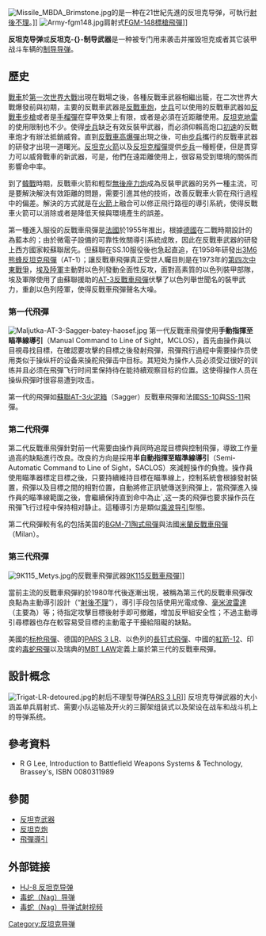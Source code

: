 {{refimprove|time=2013-11-22T10:24:19+00:00}}
{{NoteTA
|1=zh-cn:反坦克导弹; zh-hk:反坦克導彈; zh-tw:反戰車飛彈;
|G1=Military
}}
[[File:Missile_MBDA_Brimstone.jpg|thumb]]的{{link-en|硫磺石反坦克飛彈|Brimstone (missile)}}是一种在21世紀先進的反坦克导弹，可執行[[射後不理|射後不理]]。]]
[[File:Army-fgm148.jpg|thumb]]肩射式[[FGM-148標槍飛彈|FGM-148標槍飛彈]]]]

'''反坦克导弹'''或'''反坦克-{}-制导武器'''是一种被专门用来袭击并摧毁坦克或者其它装甲战斗车辆的[[导弹制导|制导]][[导弹|导弹]]。

==歷史==
[[戰車|戰車]]於[[第一次世界大戰|第一次世界大戰]]出現在戰場之後，各種反戰車武器相繼出籠，在二次世界大戰爆發前與初期，主要的反戰車武器是[[反戰車炮|反戰車炮]]，[[步兵|步兵]]可以使用的反戰車武器如[[反戰車步槍|反戰車步槍]]或者是[[手榴彈|手榴彈]]在穿甲效果上有限，或者是必須在近距離使用。[[反坦克地雷|反坦克地雷]]的使用限制也不少。使得[[步兵|步兵]]缺乏有效反裝甲武器，而必須仰賴高炮口[[初速|初速]]的反戰車炮才有辦法抵銷威脅。直到[[炮彈#反戰車高爆彈（HEAT）|反戰車高爆彈]]出現之後，可由[[步兵|步兵]]攜行的反戰車武器的研發才出現一道曙光。[[反坦克火箭|反坦克火箭]]以及[[反坦克榴彈|反坦克榴彈]]提供[[步兵|步兵]]一種輕便，但是貫穿力可以威脅戰車的新武器，可是，他們在遠距離使用上，很容易受到環境的關係而影響命中率。

到了[[韓戰|韓戰]]時期，反戰車火箭和輕型[[無後座力炮|無後座力炮]]成為反裝甲武器的另外一種主流，可是要解決解決有效距離的問題，需要引進其他的技術，改善反戰車火箭在飛行過程中的偏差。解決的方式就是在[[火箭|火箭]]上融合可以修正飛行路徑的導引系統，使得反戰車火箭可以消除或者是降低天候與環境產生的誤差。

第一種進入服役的反戰車飛彈是[[法國|法國]]於1955年推出，根據[[德國|德國]]在二戰時期設計的{{link-en|魯爾X-4飛彈|Ruhrstahl X-4}}為藍本的{{link-en|SS.10反戰車飛彈|SS.10}}；由於微電子設備的可靠性攸關導引系統成敗，因此在反戰車武器的研發上西方國家較蘇聯居先。但蘇聯在SS.10服役後也急起直追，在1958年研發出[[3M6熊蜂反坦克飛彈|3M6熊蜂反坦克飛彈]]（AT-1）；讓反戰車飛彈真正受世人矚目則是在1973年的[[贖罪日戰爭|第四次中東戰爭]]，[[埃及陸軍|埃及陸軍]]主動對以色列發動全面性反攻，面對高素質的以色列裝甲部隊，埃及軍隊使用了由蘇聯援助的[[9K11嬰兒反坦克導彈|AT-3反戰車飛彈]]伏擊了以色列舉世聞名的裝甲武力，重創以色列陸軍，使得反戰車飛彈聲名大噪。

===第一代飛彈===
[[File:Maljutka-AT-3-Sagger-batey-haosef.jpg|thumb]]
第一代反戰車飛彈使用'''手動指揮至瞄準線導引'''（Manual Command to Line of Sight，MCLOS），首先由操作員以目視尋找目標，在確認要攻擊的目標之後發射飛彈，飛彈飛行過程中需要操作员使用类似于操纵杆的设备来操舵飛彈击中目标。其短处为操作人员必须受过很好的训练并且必须在飛彈飞行时间里保持待在能持續观察目标的位置。这使得操作人员在操纵飛彈时很容易遭到攻击。

第一代的飛彈如[[蘇聯|蘇聯]][[9K11嬰兒反坦克導彈|AT-3火泥箱]]（Sagger）反戰車飛彈和法國[[SS-10|SS-10]]與[[SS-11|SS-11]]飛彈。

===第二代飛彈===
第二代反戰車飛彈針對前一代需要由操作員同時追蹤目標與控制飛彈，導致工作量過高的缺點進行改良。改良的方向是採用'''半自動指揮至瞄準線導引'''（Semi-Automatic Command to Line of Sight，SACLOS）來減輕操作的負擔。操作員使用瞄準器標定目標之後，只要持續維持目標在瞄準線上，控制系統會根據發射裝置，飛彈以及目標之間的相對位置，自動將修正訊號傳送到飛彈上，當飛彈進入操作員的瞄準線範圍之後，會繼續保持直到命中為止`,这一类的飛彈也要求操作员在飛彈飞行过程中保持相对静止。這種導引方是類似[[乘波导引|乘波导引]]型態。

第二代飛彈較有名的包括美国的[[BGM-71陶式飛彈|BGM-71陶式飛彈]]與法國[[米蘭反戰車飛彈|米蘭反戰車飛彈]]（Milan）。

===第三代飛彈===
[[File:9K115_Metys.jpg|thumb]]的反戰車飛彈武器[[9K115反戰車飛彈|9K115反戰車飛彈]]]]

當前主流的反戰車飛彈約於1980年代後逐漸出現，被稱為第三代的反戰車飛彈改良點為主動導引設計（“[[射後不理|射後不理]]”），導引手段包括使用光電成像、[[毫米波雷達|毫米波雷達]]（主要為{{link-en|W波段|W band}}）等；待指定攻擊目標後射手即可撤離，增加反甲組安全性；不過主動導引尋標器也存在較容易受目標的主動電子干擾給阻礙的缺點。

美國的[[FGM-148标枪飛彈|标枪飛彈]]、德国的[[PARS_3_LR|PARS 3 LR]]、以色列的[[拉斐爾長釘反坦克導彈|長钉式飛彈]]、中國的[[紅箭-12反坦克導彈|紅箭-12]]、印度的[[毒蛇飛彈|毒蛇飛彈]]以及瑞典的[[MBT_LAW反坦克飛彈|MBT LAW]]定義上屬於第三代的反戰車飛彈。

==設計概念==
[[File:Trigat-LR-detoured.jpg|thumb]]的射后不理型导弹[[PARS_3_LR|PARS 3 LR]]]]
反坦克导弹武器的大小涵盖单兵肩射式、需要小队运输及开火的三脚架组装式以及架设在战车和战斗机上的导弹系统。

==參考資料==
{{refbegin}}
*R G Lee, Introduction to Battlefield Weapons Systems & Technology, Brassey's, ISBN 0080311989
{{refend}}

==參閱==
*[[反坦克武器|反坦克武器]]
*[[反坦克炮|反坦克炮]]
*[[飛彈導引|飛彈導引]]

== 外部链接 ==
* [https://www.webcitation.org/6AcKO9BbZ?url=http://www.sinodefence.com/army/crewserved/hj8.asp HJ-8 反坦克导弹]
* [https://web.archive.org/web/20061105010959/http://www.bharat-rakshak.com/MISSILES/Nag.html 毒蛇（Nag）导弹]
* [http://www.youtube.com/watch?v=7rWJPi7K1Fc 毒蛇（Nag）导弹试射视频]{{Wayback|url=http://www.youtube.com/watch?v=7rWJPi7K1Fc |date=20151113143114 }}

[[Category:反坦克导弹|Category:反坦克导弹]]